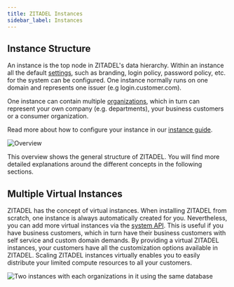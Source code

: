 ```yaml
---
title: ZITADEL Instances
sidebar_label: Instances
---
```


## Instance Structure

An instance is the top node in ZITADEL's data hierarchy.
Within an instance all the default [settings](/concepts/structure/policies),
such as branding, login policy, password policy, etc. for the system can be configured.
One instance normally runs on one domain and represents one issuer (e.g login.customer.com).

One instance can contain multiple [organizations](/concepts/structure/organizations),
which in turn can represent your own company (e.g. departments), your business customers or a consumer organization.

Read more about how to configure your instance in our [instance guide](/guides/manage/console/default-settings).

![Overview](/img/concepts/objects/object_overview.png)

This overview shows the general structure of ZITADEL.
You will find more detailed explanations around the different concepts in the following sections.

## Multiple Virtual Instances

ZITADEL has the concept of virtual instances.
When installing ZITADEL from scratch, one instance is always automatically created for you.
Nevertheless, you can add more virtual instances via the [system API](/apis/resources/system).
This is useful if you have business customers, which in turn have their business customers with self service and custom domain demands.
By providing a virtual ZITADEL instances, your customers have all the customization options available in ZITADEL.
Scaling ZITADEL instances virtually enables you to easily distribute your limited compute resources to all your customers.

![Two instances with each organizations in it using the same database](/img/concepts/objects/instances.png)
